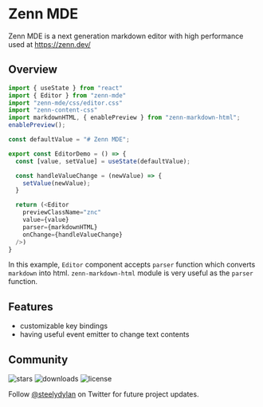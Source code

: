 
# Zenn MDE

Zenn MDE is a next generation markdown editor with high performance used at https://zenn.dev/

<EditorDemo />

## Overview

```js
import { useState } from "react"
import { Editor } from "zenn-mde"
import "zenn-mde/css/editor.css"
import "zenn-content-css"
import markdownHTML, { enablePreview } from "zenn-markdown-html";
enablePreview();

const defaultValue = "# Zenn MDE";

export const EditorDemo = () => {
  const [value, setValue] = useState(defaultValue);

  const handleValueChange = (newValue) => {
    setValue(newValue);
  }

  return (<Editor 
    previewClassName="znc"
    value={value} 
    parser={markdownHTML}
    onChange={handleValueChange} 
  />)
}
```

In this example, `Editor` component accepts `parser` function which converts `markdown` into html.
`zenn-markdown-html` module is very useful as the `parser` function.

## Features

- customizable key bindings
- having useful event emitter to change text contents

## Community

<p className="flex h-6">
  <img alt="stars" src="https://badgen.net/github/stars/steelydylan/zenn-mde" className="inline-block mr-2"/>
  <img alt="downloads" src="https://badgen.net/npm/dt/zenn-mde" className="inline-block mr-2"/>
  <img alt="license" src="https://badgen.net/npm/license/zenn-mde" className="inline-block mr-2"/>
</p>

Follow [@steelydylan](https://twitter.com/steelydylan) on Twitter for future project updates.
